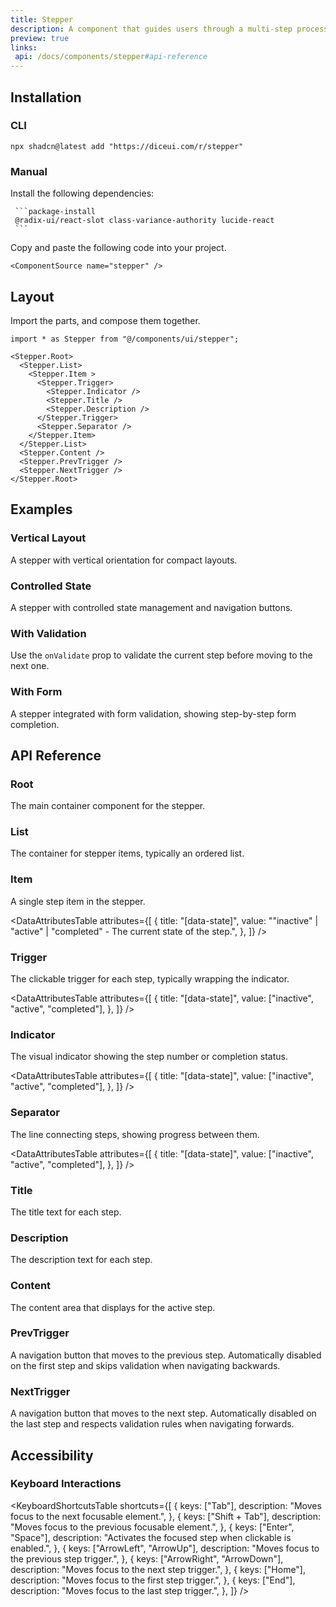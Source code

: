 ```yaml
---
title: Stepper
description: A component that guides users through a multi-step process with clear visual progress indicators.
preview: true
links:
 api: /docs/components/stepper#api-reference
---
```


<ComponentTabs name="stepper-demo" />

## Installation

### CLI

```package-install
npx shadcn@latest add "https://diceui.com/r/stepper"

```

### Manual

<Steps>
  <Step>
     Install the following dependencies:

     ```package-install
     @radix-ui/react-slot class-variance-authority lucide-react
     ```
  </Step>
  <Step>
    Copy and paste the following code into your project.

    <ComponentSource name="stepper" />
  </Step>
</Steps>

## Layout

Import the parts, and compose them together.

```tsx
import * as Stepper from "@/components/ui/stepper";

<Stepper.Root>
  <Stepper.List>
    <Stepper.Item >
      <Stepper.Trigger>
        <Stepper.Indicator />
        <Stepper.Title />
        <Stepper.Description />
      </Stepper.Trigger>
      <Stepper.Separator />
    </Stepper.Item>
  </Stepper.List>
  <Stepper.Content />
  <Stepper.PrevTrigger />
  <Stepper.NextTrigger />
</Stepper.Root>
```

## Examples

### Vertical Layout

A stepper with vertical orientation for compact layouts.

<ComponentTabs name="stepper-vertical-demo" scalePreview />

### Controlled State

A stepper with controlled state management and navigation buttons.

<ComponentTabs name="stepper-controlled-demo" scalePreview />

### With Validation

Use the `onValidate` prop to validate the current step before moving to the next one.

<ComponentTabs name="stepper-validation-demo" scalePreview />

### With Form

A stepper integrated with form validation, showing step-by-step form completion.

<ComponentTabs name="stepper-form-demo" scalePreview />

## API Reference

### Root

The main container component for the stepper.

<AutoTypeTable
  path="./types/docs/stepper.ts"
  name="RootProps"
/>

### List

The container for stepper items, typically an ordered list.

<AutoTypeTable
  path="./types/docs/stepper.ts"
  name="ListProps"
/>

### Item

A single step item in the stepper.

<AutoTypeTable
  path="./types/docs/stepper.ts"
  name="ItemProps"
/>

<DataAttributesTable
  attributes={[
    {
      title: "[data-state]",
      value: "\"inactive\" | \"active\" | \"completed\" - The current state of the step.",
    },
  ]}
/>

### Trigger

The clickable trigger for each step, typically wrapping the indicator.

<AutoTypeTable
  path="./types/docs/stepper.ts"
  name="TriggerProps"
/>

<DataAttributesTable
  attributes={[
    {
      title: "[data-state]",
      value: ["inactive", "active", "completed"],
    },
  ]}
/>

### Indicator

The visual indicator showing the step number or completion status.

<AutoTypeTable
  path="./types/docs/stepper.ts"
  name="IndicatorProps"
/>

<DataAttributesTable
  attributes={[
    {
      title: "[data-state]",
      value: ["inactive", "active", "completed"],
    },
  ]}
/>

### Separator

The line connecting steps, showing progress between them.

<AutoTypeTable
  path="./types/docs/stepper.ts"
  name="SeparatorProps"
/>

<DataAttributesTable
  attributes={[
    {
      title: "[data-state]",
      value: ["inactive", "active", "completed"],
    },
  ]}
/>

### Title

The title text for each step.

<AutoTypeTable
  path="./types/docs/stepper.ts"
  name="TitleProps"
/>

### Description

The description text for each step.

<AutoTypeTable
  path="./types/docs/stepper.ts"
  name="DescriptionProps"
/>

### Content

The content area that displays for the active step.

<AutoTypeTable
  path="./types/docs/stepper.ts"
  name="ContentProps"
/>

### PrevTrigger

A navigation button that moves to the previous step. Automatically disabled on the first step and skips validation when navigating backwards.

<AutoTypeTable
  path="./types/docs/stepper.ts"
  name="PrevTriggerProps"
/>

### NextTrigger

A navigation button that moves to the next step. Automatically disabled on the last step and respects validation rules when navigating forwards.

<AutoTypeTable
  path="./types/docs/stepper.ts"
  name="NextTriggerProps"
/>

## Accessibility

### Keyboard Interactions

<KeyboardShortcutsTable
  shortcuts={[
    {
      keys: ["Tab"],
      description: "Moves focus to the next focusable element.",
    },
    {
      keys: ["Shift + Tab"],
      description: "Moves focus to the previous focusable element.",
    },
    {
      keys: ["Enter", "Space"],
      description: "Activates the focused step when clickable is enabled.",
    },
    {
      keys: ["ArrowLeft", "ArrowUp"],
      description: "Moves focus to the previous step trigger.",
    },
    {
      keys: ["ArrowRight", "ArrowDown"],
      description: "Moves focus to the next step trigger.",
    },
    {
      keys: ["Home"],
      description: "Moves focus to the first step trigger.",
    },
    {
      keys: ["End"],
      description: "Moves focus to the last step trigger.",
    },
  ]}
/>
